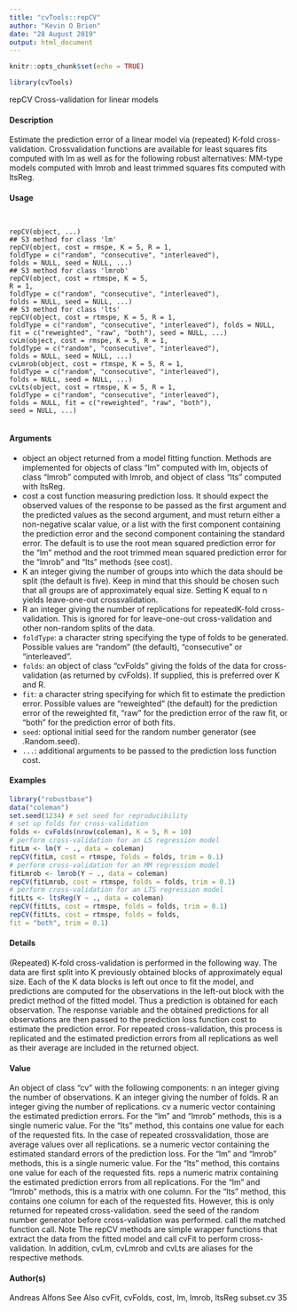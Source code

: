 ---
title: "cvTools::repCV"
author: "Kevin O Brien"
date: "28 August 2019"
output: html_document
---

```{r setup, include=FALSE}
knitr::opts_chunk$set(echo = TRUE)

library(cvTools)
```

repCV Cross-validation for linear models

#### Description 

Estimate the prediction error of a linear model via (repeated) K-fold cross-validation. Crossvalidation functions are available for least squares fits computed with lm as well as for the following robust alternatives: MM-type models computed with lmrob and least trimmed squares fits computed with ltsReg.

#### Usage 
<pre><code>

repCV(object, ...)
## S3 method for class 'lm'
repCV(object, cost = rmspe, K = 5, R = 1,
foldType = c("random", "consecutive", "interleaved"),
folds = NULL, seed = NULL, ...)
## S3 method for class 'lmrob'
repCV(object, cost = rtmspe, K = 5,
R = 1,
foldType = c("random", "consecutive", "interleaved"),
folds = NULL, seed = NULL, ...)
## S3 method for class 'lts'
repCV(object, cost = rtmspe, K = 5, R = 1,
foldType = c("random", "consecutive", "interleaved"), folds = NULL, fit = c("reweighted", "raw", "both"), seed = NULL, ...)
cvLm(object, cost = rmspe, K = 5, R = 1,
foldType = c("random", "consecutive", "interleaved"),
folds = NULL, seed = NULL, ...)
cvLmrob(object, cost = rtmspe, K = 5, R = 1,
foldType = c("random", "consecutive", "interleaved"),
folds = NULL, seed = NULL, ...)
cvLts(object, cost = rtmspe, K = 5, R = 1,
foldType = c("random", "consecutive", "interleaved"),
folds = NULL, fit = c("reweighted", "raw", "both"),
seed = NULL, ...)

</code></pre>

#### Arguments 

* object an object returned from a model fitting function. Methods are implemented for objects of class "lm" computed with lm, objects of class "lmrob" computed with lmrob, and object of class "lts" computed with ltsReg.
* cost a cost function measuring prediction loss. It should expect the observed values of the response to be passed as the first argument and the predicted values as the second argument, and must return either a non-negative scalar value, or a list with the first component containing the prediction error and the second component containing the standard error. The default is to use the root mean squared prediction error for the "lm" method and the root trimmed mean squared prediction
error for the "lmrob" and "lts" methods (see cost).
* K an integer giving the number of groups into which the data should be split (the default is five). Keep in mind that this should be chosen such that all groups are of approximately equal size. Setting K equal to n yields leave-one-out crossvalidation.
* R an integer giving the number of replications for repeatedK-fold cross-validation.
This is ignored for for leave-one-out cross-validation and other non-random splits of the data.
* ``foldType``: a character string specifying the type of folds to be generated. Possible values are "random" (the default), "consecutive" or "interleaved".
* ``folds``: an object of class "cvFolds" giving the folds of the data for cross-validation (as returned by cvFolds). If supplied, this is preferred over K and R.
* ``fit``: a character string specifying for which fit to estimate the prediction error. Possible values are "reweighted" (the default) for the prediction error of the reweighted fit, "raw" for the prediction error of the raw fit, or "both" for the prediction error
of both fits.
* ``seed``: optional initial seed for the random number generator (see .Random.seed).
* ``...``: additional arguments to be passed to the prediction loss function cost.

#### Examples 
```{r}

library("robustbase")
data("coleman")
set.seed(1234) # set seed for reproducibility
# set up folds for cross-validation
folds <- cvFolds(nrow(coleman), K = 5, R = 10)
# perform cross-validation for an LS regression model
fitLm <- lm(Y ~ ., data = coleman)
repCV(fitLm, cost = rtmspe, folds = folds, trim = 0.1)
# perform cross-validation for an MM regression model
fitLmrob <- lmrob(Y ~ ., data = coleman)
repCV(fitLmrob, cost = rtmspe, folds = folds, trim = 0.1)
# perform cross-validation for an LTS regression model
fitLts <- ltsReg(Y ~ ., data = coleman)
repCV(fitLts, cost = rtmspe, folds = folds, trim = 0.1)
repCV(fitLts, cost = rtmspe, folds = folds,
fit = "both", trim = 0.1)
```



#### Details 

(Repeated) K-fold cross-validation is performed in the following way. The data are first split into
K previously obtained blocks of approximately equal size. Each of the K data blocks is left out
once to fit the model, and predictions are computed for the observations in the left-out block with
the predict method of the fitted model. Thus a prediction is obtained for each observation.
The response variable and the obtained predictions for all observations are then passed to the prediction
loss function cost to estimate the prediction error. For repeated cross-validation, this process
is replicated and the estimated prediction errors from all replications as well as their average are
included in the returned object.

#### Value
An object of class "cv" with the following components:
n an integer giving the number of observations.
K an integer giving the number of folds.
R an integer giving the number of replications.
cv a numeric vector containing the estimated prediction errors. For the "lm" and
"lmrob" methods, this is a single numeric value. For the "lts" method, this
contains one value for each of the requested fits. In the case of repeated crossvalidation,
those are average values over all replications.
se a numeric vector containing the estimated standard errors of the prediction loss.
For the "lm" and "lmrob" methods, this is a single numeric value. For the "lts"
method, this contains one value for each of the requested fits.
reps a numeric matrix containing the estimated prediction errors from all replications.
For the "lm" and "lmrob" methods, this is a matrix with one column. For the
"lts" method, this contains one column for each of the requested fits. However,
this is only returned for repeated cross-validation.
seed the seed of the random number generator before cross-validation was performed.
call the matched function call.
Note
The repCV methods are simple wrapper functions that extract the data from the fitted model and
call cvFit to perform cross-validation. In addition, cvLm, cvLmrob and cvLts are aliases for the
respective methods.

#### Author(s)
Andreas Alfons
See Also
cvFit, cvFolds, cost, lm, lmrob, ltsReg
subset.cv 35
